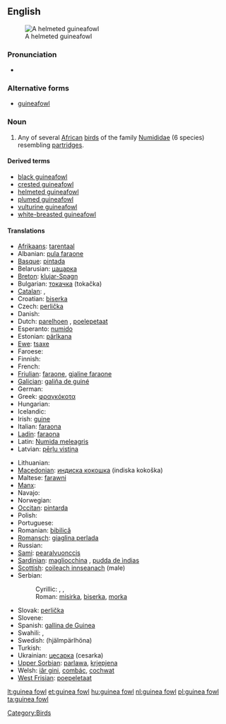 {{wikipedia}}
==English==
[[Image:Helmeted guineafowl kruger.jpg|thumb|A helmeted guineafowl]]

===Pronunciation===
* {{IPA|/ˈɡɪnɪæ fɑʊl/}}

===Alternative forms===
* [[guineafowl]]

===Noun===
{{en-noun|sg=[[guinea]] [[fowl]]}}

# Any of several [[African]] [[bird]]s of the family [[Numididae]]  (6 species) resembling [[partridge]]s.

====Derived terms====
* [[black guineafowl]]
* [[crested guineafowl]]
* [[helmeted guineafowl]]
* [[plumed guineafowl]]
* [[vulturine guineafowl]]
* [[white-breasted guineafowl]]

====Translations====
{{trans-top|bird}}
* [[Afrikaans]]: [[tarentaal]]
* Albanian: [[pula faraone]]
* [[Basque]]: [[pintada]]
* Belarusian: [[цацарка]] {{f}}
* [[Breton]]: [[klujar-Spagn]]
* Bulgarian: [[токачка]] (tokačka) {{f}}
* [[Catalan]]: {{t+|ca|pintada|f}}, {{t|ca|gallina de guinea|f}}
* Croatian: [[biserka]] {{f}}
* Czech: [[perlička]] {{f}}
* Danish: {{t|da|perlehøne}}
* Dutch: [[parelhoen]] {{n}}, [[poelepetaat]] {{n}}
* Esperanto: [[numido]]
* Estonian: [[pärlkana]]
* [[Ewe]]: [[tsaxe]]
* Faroese: {{t|fo|perluhøna}}
* Finnish: {{t-|fi|helmikana}}
* French: {{t+|fr|pintade|m}}
* [[Friulian]]: [[faraone]], [[gjaline faraone]]
* [[Galician]]: [[galiña de guiné]]
* German: {{t-|de|Perlhuhn|n}}
* Greek: [[φραγκόκοτα]] {{f}}
* Hungarian: {{t+|hu|gyöngytyúk}}
* Icelandic: {{t|is|perluhænsn}}
* Irish: [[guine]]
* Italian: [[faraona]] {{f}}
* [[Ladin]]: [[faraona]] {{f}}
* Latin: [[Numida meleagris]] {{f}}
* Latvian: [[pērļu vistiņa]]
{{trans-mid}}
* Lithuanian: {{t+|lt|patarška|xs=Lithuanian}}
* [[Macedonian]]: [[индиcкa кoкoшкa]] (indiska kokoška) {{f}}
* Maltese: [[farawni]]
* [[Manx]]: {{t-|gv|eeanlee injinagh|m|xs=Manx}}
* Navajo: {{tø|nv|naaʼahóóhaiłkizhígíí}}
* Norwegian: {{t|no|perlehøne}}
* [[Occitan]]: [[pintarda]] {{f}}
* Polish: {{t+|pl|perliczka|f}}
* Portuguese: {{t+|pt|galinha d'angola|f}}
* Romanian: [[bibilică]] {{f}}
* [[Romansch]]: [[giaglina perlada]] {{f}}
* Russian: {{t|ru|цесарка|tr=cesarka|f}}
* [[Sami]]: [[pearalvuonccis]]
* [[Sardinian]]: [[magliocchina]] {{f}}, [[pudda de ìndias]] {{f}}
* [[Scottish]]: [[coileach innseanach]] (male)
* Serbian:
*: Cyrillic: {{t|sr|мисирка}}, {{t|sr|бисерка}}, {{t|sr|мoрка}}
*: Roman: [[misirka]], [[biserka]], [[morka]]
* Slovak: [[perlička]] {{f}}
* Slovene: {{t+|sl|pegatka|f}}
* Spanish: [[gallina de Guinea]] {{f}}
* Swahili: {{t+|sw|kanga|xs=Swahili}}, {{t|sw|kororo}}
* Swedish: {{t|sv|pärlhöna|c}} (hjälmpärlhöna)
* Turkish: {{t+|tr|beçtavuğu}}
* Ukrainian: [[цесарка]] (cesarka) {{f}}
* [[Upper Sorbian]]: [[parlawa]], [[krjepjena]]
* Welsh: [[iâr gini]], [[combác]], [[cochwat]]
* [[West Frisian]]: [[poepeletaat]]
{{trans-bottom}}

[[Category:Birds]]

[[lt:guinea fowl]]
[[et:guinea fowl]]
[[hu:guinea fowl]]
[[nl:guinea fowl]]
[[pl:guinea fowl]]
[[ta:guinea fowl]]